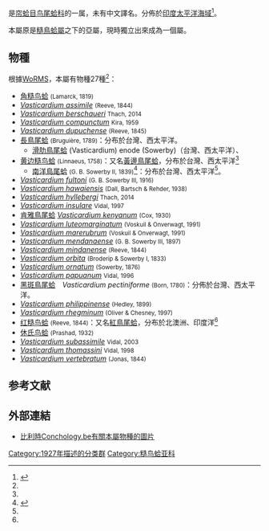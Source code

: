 {{Automatic taxobox
| taxon = Vasticardium
| authority = Iredale, 1927<ref name=WoRMS_345698>{{cite WoRMS |id=345698 |title=''Vasticardium'' <small>Iredale, 1927</small> |accessdate=2015-03-03 }}</ref>
| synonyms =
* ''Regozara'' <small>Iredale, 1936</small>
}}
{{lang|la|'''''Vasticardium'''''}}是[[帘蛤目|帘蛤目]][[鸟尾蛤科|鸟尾蛤科]]的一属，未有中文譯名。分佈於[[印度太平洋海域|印度太平洋海域]]<ref name=Lai>{{cite journal |url=http://shell.sinica.edu.tw/chinese/documentquery_c.php?No=100158 |title=談鳥尾蛤科的分類 |year=1990 |author=[[賴景陽|賴景陽]] |issue=15 |pages=22-30 |journal=[[貝友|貝友]] |publisher=[[中華民國貝類學會|中華民國貝類學會]] |language=zh-hant |access-date=2015-03-04 |archive-date=2016-03-04 |archive-url=https://web.archive.org/web/20160304113114/http://shell.sinica.edu.tw/chinese/documentquery_c.php?No=100158 |dead-url=no }}</ref>。

本屬原是[[糙鳥蛤屬|糙鳥蛤屬]]之下的亞屬，現時獨立出來成為一個屬。

==物種==
根據[[WoRMS|WoRMS]]，本屬有物種27種<ref name=WoRMS_345698 />：
*[[角糙鸟蛤|角糙鸟蛤]] {{lang|la|''Vasticardium angulatum''}} <small>(Lamarck, 1819)</small>
* ''[[Vasticardium_assimile|Vasticardium assimile]]'' <small>(Reeve, 1844)</small>
* ''[[Vasticardium_berschaueri|Vasticardium berschaueri]]'' <small>Thach, 2014</small>
* ''[[Vasticardium_compunctum|Vasticardium compunctum]]'' <small>Kira, 1959</small>
* ''[[Vasticardium_dupuchense|Vasticardium dupuchense]]'' <small>(Reeve, 1845)</small>
* [[長鳥尾蛤|長鳥尾蛤]] {{lang|la|''Vasticardium elongatum''}} <small>(Bruguière, 1789)</small>：分布於台灣、西太平洋。
** [[滑肋鳥尾蛤|滑肋鳥尾蛤]] (Vasticardium) enode (Sowerby)（台灣、西太平洋）、
*[[黄边糙鸟蛤|黄边糙鸟蛤]] {{lang|la|''Vasticardium flavum''}} <small>(Linnaeus, 1758)</small>：又名[[黃邊鳥尾蛤|黃邊鳥尾蛤]]，分布於台灣、西太平洋<ref name=Lai />
**[[南洋鳥尾蛤|南洋鳥尾蛤]] {{lang|la|''Vasticardium flavum subrugosum''}} <small>(G. B. Sowerby II, 1839)</small><ref name=WoRMS_381337>{{cite WoRMS |id=381337 |title=''Vasticardium flavum subrugosum'' <small>(G. B. Sowerby II, 1839)</small> |date=2014-11-11 |last=ter Poorten |first=Jan Johan |accessdate=2015-03-03 }}</ref>：分布於台灣、西太平洋<ref name=Lai />。
* ''[[Vasticardium_fultoni|Vasticardium fultoni]]'' <small>(G. B. Sowerby III, 1916)</small>
* ''[[Vasticardium_hawaiensis|Vasticardium hawaiensis]]'' <small>(Dall, Bartsch & Rehder, 1938)</small>
* ''[[Vasticardium_hyllebergi|Vasticardium hyllebergi]]'' <small>Thach, 2014</small>
* ''[[Vasticardium_insulare|Vasticardium insulare]]'' <small> Vidal, 1997</small>
* [[肯雅鳥尾蛤|肯雅鳥尾蛤]] ''[[Vasticardium_kenyanum|Vasticardium kenyanum]]'' <small>(Cox, 1930)</small>
* ''[[Vasticardium_luteomarginatum|Vasticardium luteomarginatum]]'' <small>(Voskuil & Onverwagt, 1991)</small>
* ''[[Vasticardium_marerubrum|Vasticardium marerubrum]]'' <small>(Voskuil & Onverwagt, 1991)</small>
* ''[[Vasticardium_mendanaense|Vasticardium mendanaense]]'' <small>(G. B. Sowerby III, 1897)</small>
* ''[[Vasticardium_mindanense|Vasticardium mindanense]]'' <small>(Reeve, 1844)</small>
* ''[[Vasticardium_orbita|Vasticardium orbita]]'' <small>(Broderip & Sowerby I, 1833)</small>
* ''[[Vasticardium_ornatum|Vasticardium ornatum]]'' <small>(Sowerby, 1876)</small>
* ''[[Vasticardium_papuanum|Vasticardium papuanum]]'' <small>Vidal, 1996</small>
* [[黑斑鳥尾蛤|黑斑鳥尾蛤]]　''Vasticardium pectiniforme'' <small>(Born, 1780)</small>：分佈於台灣、西太平洋。
* ''[[Vasticardium_philippinense|Vasticardium philippinense]]'' <small>(Hedley, 1899)</small>
* ''[[Vasticardium_rhegminum|Vasticardium rhegminum]]'' <small>(Oliver & Chesney, 1997)</small>
*[[红糙鸟蛤|红糙鸟蛤]] {{lang|la|''Vasticardium rubicundum''}} <small>(Reeve, 1844)</small>：又名[[紅鳥尾蛤|紅鳥尾蛤]]，分布於北澳洲、印度洋<ref name=Lai />
*[[休氏鸟蛤|休氏鸟蛤]] {{lang|la|''Vasticardium sewelli''}} <small>(Prashad, 1932)</small>
* ''[[Vasticardium_subassimile|Vasticardium subassimile]]'' <small>Vidal, 2003</small>
* ''[[Vasticardium_thomassini|Vasticardium thomassini]]'' <small>Vidal, 1998</small>
* ''[[Vasticardium_vertebratum|Vasticardium vertebratum]]'' <small>(Jonas, 1844)</small>

== 参考文献 ==
{{reflist}}

==外部連結==
*[http://m.conchology.be/?t=77&search=Vasticardium&shells=on&searchRadioFilter=encyclopedia&p=2 比利時Conchology.be有關本屬物種的圖片]{{dead link|date=2017年11月 |bot=InternetArchiveBot |fix-attempted=yes }}

{{Taxonbar}}
[[Category:1927年描述的分类群|Category:1927年描述的分类群]]
[[Category:糙鸟蛤亚科|Category:糙鸟蛤亚科]]